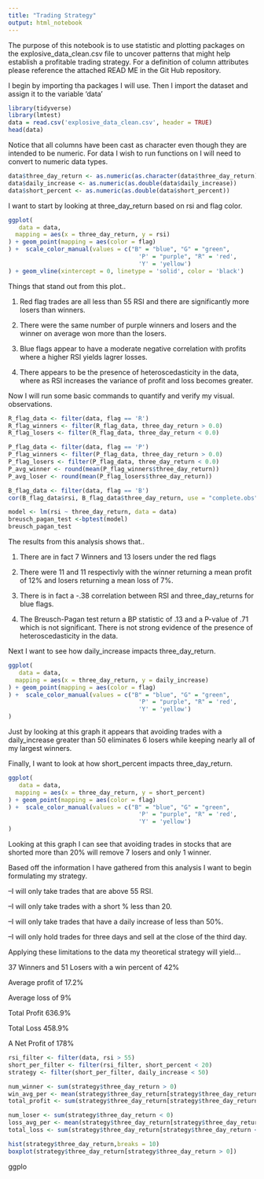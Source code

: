---
title: "Trading Strategy"
output: html_notebook
---
The purpose of this notebook is to use statistic and plotting packages on the 
explosive_data_clean.csv file to uncover patterns that might help establish
a profitable trading strategy. For a definition of column attributes please 
reference the attached READ ME in the Git Hub repository.

I begin by importing tha packages I will use. Then I import the dataset and
assign it to the variable 'data'
```{r}
library(tidyverse)
library(lmtest)
data = read.csv('explosive_data_clean.csv', header = TRUE)
head(data)
```
Notice that all columns have been cast as character even though they are 
intended to be numeric. For data I wish to run functions on I will need to 
convert to numeric data types.
```{r}
data$three_day_return <- as.numeric(as.character(data$three_day_return))
data$daily_increase <- as.numeric(as.double(data$daily_increase))
data$short_percent <- as.numeric(as.double(data$short_percent))
```



I want to start by looking at three_day_return based on rsi and flag color. 
```{r}
ggplot(
   data = data,
  mapping = aes(x = three_day_return, y = rsi)
) + geom_point(mapping = aes(color = flag)
) +  scale_color_manual(values = c("B" = "blue", "G" = "green",
                                     'P' = "purple", "R" = 'red', 
                                     'Y' = 'yellow')
) + geom_vline(xintercept = 0, linetype = 'solid', color = 'black')
```
Things that stand out from this plot..

1) Red flag trades are all less than 55 RSI and there are significantly more
losers than winners.

2) There were the same number of purple winners and losers and the winner on 
average won more than the losers.

3) Blue flags appear to have a moderate negative correlation with profits where
a higher RSI yields lagrer losses.

4) There appears to be the presence of heteroscedasticity in the data, where as
RSI increases the variance of profit and loss becomes greater.

Now I will run some basic commands to quantify and verify my visual.
observations.
```{r}
R_flag_data <- filter(data, flag == 'R')
R_flag_winners <- filter(R_flag_data, three_day_return > 0.0)
R_flag_losers <- filter(R_flag_data, three_day_return < 0.0)

P_flag_data <- filter(data, flag == 'P')
P_flag_winners <- filter(P_flag_data, three_day_return > 0.0)
P_flag_losers <- filter(P_flag_data, three_day_return < 0.0)
P_avg_winner <- round(mean(P_flag_winners$three_day_return))
P_avg_loser <- round(mean(P_flag_losers$three_day_return))

B_flag_data <- filter(data, flag == 'B')
cor(B_flag_data$rsi, B_flag_data$three_day_return, use = "complete.obs")

model <- lm(rsi ~ three_day_return, data = data)
breusch_pagan_test <-bptest(model)
breusch_pagan_test
```

The results from this analysis shows that..


1) There are in fact 7 Winners and 13 losers under the red flags

2) There were 11 and 11 respectivly with the winner 
returning a mean profit of 12% and losers returning a mean loss of 7%.

3) There is in fact a -.38 correlation between RSI and three_day_returns for
blue flags.

4) The Breusch-Pagan test return a BP statistic of .13 and a P-value of .71
which is not significant. There is not strong evidence of the presence of
heteroscedasticity in the data.


Next I want to see how daily_increase impacts three_day_return.
```{r}
ggplot(
   data = data,
  mapping = aes(x = three_day_return, y = daily_increase)
) + geom_point(mapping = aes(color = flag)
) +  scale_color_manual(values = c("B" = "blue", "G" = "green",
                                     'P' = "purple", "R" = 'red', 
                                     'Y' = 'yellow')
) 
```

Just by looking at this graph it appears that avoiding trades with a
daily_increase greater than 50 eliminates 6 losers while keeping nearly all of
my largest winners.


Finally, I want to look at how short_percent impacts three_day_return.
```{r}
ggplot(
   data = data,
  mapping = aes(x = three_day_return, y = short_percent)
) + geom_point(mapping = aes(color = flag)
) +  scale_color_manual(values = c("B" = "blue", "G" = "green",
                                     'P' = "purple", "R" = 'red', 
                                     'Y' = 'yellow')
) 
```
Looking at this graph I can see that avoiding trades in stocks that are shorted 
more than 20% will remove 7 losers and only 1 winner. 


Based off the information I have gathered from this analysis I want to begin 
formulating my strategy. 

--I will only take trades that are above 55 RSI.

--I will only take trades with a short % less than 20.

--I will only take trades that have a daily increase of less than 50%.

--I will only hold trades for three days and sell at the close of the third day.


Applying these limitations to the data my theoretical strategy will yield...

37 Winners and 51 Losers with a win percent of 42%

Average profit of 17.2% 

Average loss of 9%

Total Profit 636.9%

Total Loss 458.9%

A Net Profit of 178%
```{r}
rsi_filter <- filter(data, rsi > 55)
short_per_filter <- filter(rsi_filter, short_percent < 20)
strategy <- filter(short_per_filter, daily_increase < 50)

num_winner <- sum(strategy$three_day_return > 0)
win_avg_per <- mean(strategy$three_day_return[strategy$three_day_return > 0])
total_profit <- sum(strategy$three_day_return[strategy$three_day_return > 0])

num_loser <- sum(strategy$three_day_return < 0)
loss_avg_per <- mean(strategy$three_day_return[strategy$three_day_return < 0])
total_loss <- sum(strategy$three_day_return[strategy$three_day_return < 0])

hist(strategy$three_day_return,breaks = 10)
boxplot(strategy$three_day_return[strategy$three_day_return > 0])
```
ggplo




